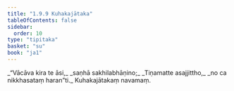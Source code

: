 ```yaml
---
title: "1.9.9 Kuhakajātaka"
tableOfContents: false
sidebar:
  order: 10
type: "tipitaka"
basket: "su"
book: "ja1"
---
```



<DynamicBreadcrumb />

<Division number="89" book="ja1">

<Paragraph number="196" type="verses" book="ja1">
_“Vācāva kira te āsi,_  
_saṇhā sakhilabhāṇino;_  
_Tiṇamatte asajjittho,_  
_no ca nikkhasataṃ haran”ti._  


</Paragraph>
</Division>

<Paragraph number="197" type="center" book="ja1">
Kuhakajātakaṃ navamaṃ.
</Paragraph>